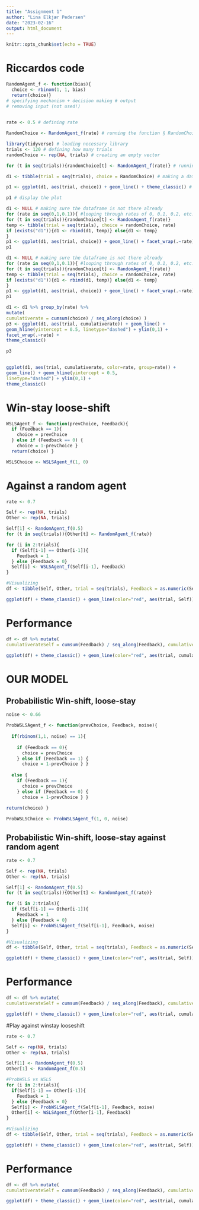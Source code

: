 ```yaml
---
title: "Assignment 1"
author: "Lina Elkjær Pedersen"
date: "2023-02-16"
output: html_document
---
```


```r
knitr::opts_chunk$set(echo = TRUE)
```

# Riccardos code

```r
RandomAgent_f <- function(bias){ 
  choice <- rbinom(1, 1, bias) 
  return(choice)}
# specifying mechanism + decision making # output
# removing input (not used!)
 
```

```r

rate <- 0.5 # defining rate

RandomChoice <- RandomAgent_f(rate) # running the function § RandomChoice # displaying the output

```


```r
library(tidyverse) # loading necessary library
trials <- 120 # defining how many trials
randomChoice <- rep(NA, trials) # creating an empty vector

for (t in seq(trials)){randomChoice[t] <- RandomAgent_f(rate)} # running the function as many times as the trials and saving the output

d1 <- tibble(trial = seq(trials), choice = RandomChoice) # making a dataframe

p1 <- ggplot(d1, aes(trial, choice)) + geom_line() + theme_classic() # plot

p1 # display the plot
```


```r
d1 <- NULL # making sure the dataframe is not there already
for (rate in seq(0,1,0.1)){ #looping through rates of 0, 0.1, 0.2, etc. up to 1 randomChoice <- rep(NA, trials)
for (t in seq(trials)){randomChoice[t] <- RandomAgent_f(rate)}
temp <- tibble(trial = seq(trials), choice = randomChoice, rate)
if (exists("d1")){d1 <- rbind(d1, temp)} else{d1 <- temp}
}
p1 <- ggplot(d1, aes(trial, choice)) + geom_line() + facet_wrap(.~rate) + theme_classic()
p1
```

```r

d1 <- NULL # making sure the dataframe is not there already
for (rate in seq(0,1,0.1)){ #looping through rates of 0, 0.1, 0.2, etc. up to 1 randomChoice <- rep(NA, trials)
for (t in seq(trials)){randomChoice[t] <- RandomAgent_f(rate)}
temp <- tibble(trial = seq(trials), choice = randomChoice, rate)
if (exists("d1")){d1 <- rbind(d1, temp)} else{d1 <- temp}
}
p1 <- ggplot(d1, aes(trial, choice)) + geom_line() + facet_wrap(.~rate) + theme_classic()
p1
```

```r
d1 <- d1 %>% group_by(rate) %>%
mutate(
cumulativerate = cumsum(choice) / seq_along(choice) )
p3 <- ggplot(d1, aes(trial, cumulativerate)) + geom_line() +
geom_hline(yintercept = 0.5, linetype="dashed") + ylim(0,1) +
facet_wrap(.~rate) +
theme_classic()

p3
 
```

```r
ggplot(d1, aes(trial, cumulativerate, color=rate, group=rate)) +
geom_line() + geom_hline(yintercept = 0.5,
linetype="dashed") + ylim(0,1) +
theme_classic()
```
# Win-stay loose-shift 
```r
WSLSAgent_f <- function(prevChoice, Feedback){ 
  if (Feedback == 1){
    choice = prevChoice
  } else if (Feedback == 0) {
    choice = 1-prevChoice } 
  return(choice) }

WSLSChoice <- WSLSAgent_f(1, 0)


```

# Against a random agent 
```r

rate <- 0.7

Self <- rep(NA, trials)
Other <- rep(NA, trials)

Self[1] <- RandomAgent_f(0.5)
for (t in seq(trials)){Other[t] <- RandomAgent_f(rate)}

for (i in 2:trials){
  if (Self[i-1] == Other[i-1]){
    Feedback = 1
  } else {Feedback = 0}
  Self[i] <- WSLSAgent_f(Self[i-1], Feedback)
}

#Visualizing 
df <- tibble(Self, Other, trial = seq(trials), Feedback = as.numeric(Self==Other))

ggplot(df) + theme_classic() + geom_line(color="red", aes(trial, Self)) + geom_line(color="blue", aes(trial, Other))
```
# Performance
```r

df <- df %>% mutate(
cumulativerateSelf = cumsum(Feedback) / seq_along(Feedback), cumulativerateOther = cumsum(1-Feedback) / seq_along(Feedback) )

ggplot(df) + theme_classic() + geom_line(color="red", aes(trial, cumulativerateSelf)) + geom_line(color="blue", aes(trial, cumulativerateOther))

```

# OUR MODEL

## Probabilistic Win-shift, loose-stay

```r

noise <- 0.66

ProbWSLSAgent_f <- function(prevChoice, Feedback, noise){ 
  
  if(rbinom(1,1, noise) == 1){ 
    
    if (Feedback == 0){
      choice = prevChoice
    } else if (Feedback == 1) {
      choice = 1-prevChoice } }
  
  else {
    if (Feedback == 1){
      choice = prevChoice
    } else if (Feedback == 0) {
      choice = 1-prevChoice } }
  
return(choice) }

ProbWSLSChoice <- ProbWSLSAgent_f(1, 0, noise)


```

## Probabilistic Win-shift, loose-stay against random agent
```r
rate <- 0.7

Self <- rep(NA, trials)
Other <- rep(NA, trials)

Self[1] <- RandomAgent_f(0.5)
for (t in seq(trials)){Other[t] <- RandomAgent_f(rate)}

for (i in 2:trials){
  if (Self[i-1] == Other[i-1]){
    Feedback = 1
  } else {Feedback = 0}
  Self[i] <- ProbWSLSAgent_f(Self[i-1], Feedback, noise)
}

#Visualizing 
df <- tibble(Self, Other, trial = seq(trials), Feedback = as.numeric(Self==Other))

ggplot(df) + theme_classic() + geom_line(color="red", aes(trial, Self)) + geom_line(color="blue", aes(trial, Other))
```



# Performance
```r
df <- df %>% mutate(
cumulativerateSelf = cumsum(Feedback) / seq_along(Feedback), cumulativerateOther = cumsum(1-Feedback) / seq_along(Feedback) )

ggplot(df) + theme_classic() + geom_line(color="red", aes(trial, cumulativerateSelf)) + geom_line(color="blue", aes(trial, cumulativerateOther))


```

#Play against winstay looseshift 
```r
rate <- 0.7

Self <- rep(NA, trials)
Other <- rep(NA, trials)

Self[1] <- RandomAgent_f(0.5)
Other[1] <- RandomAgent_f(0.5)

#ProbWSLS vs WSLS 
for (i in 2:trials){
  if(Self[i-1] == Other[i-1]){
    Feedback = 1
  } else {Feedback = 0}
  Self[i] <- ProbWSLSAgent_f(Self[i-1], Feedback, noise)
  Other[i] <- WSLSAgent_f(Other[i-1], Feedback)
}

#Visualizing 
df <- tibble(Self, Other, trial = seq(trials), Feedback = as.numeric(Self==Other))

ggplot(df) + theme_classic() + geom_line(color="red", aes(trial, Self)) + geom_line(color="blue", aes(trial, Other))
```

# Performance
```r
df <- df %>% mutate(
cumulativerateSelf = cumsum(Feedback) / seq_along(Feedback), cumulativerateOther = cumsum(1-Feedback) / seq_along(Feedback) )

ggplot(df) + theme_classic() + geom_line(color="red", aes(trial, cumulativerateSelf)) + geom_line(color="blue", aes(trial, cumulativerateOther))

```

